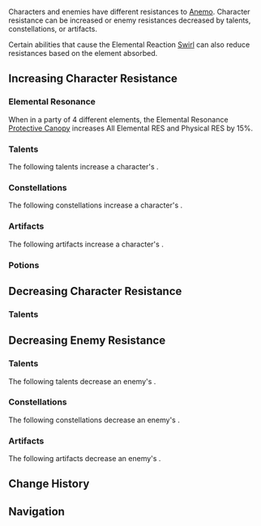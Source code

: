 {{DISPLAYTITLE:Anemo Resistance}}
{{ResistanceTabs}}
{{See also|Anemo|Anemo Damage Bonus}}
{{Terminology Infobox
|title        = Anemo Resistance
|type         = Attributes
}}
Characters and enemies have different resistances to [[Anemo]]. Character resistance can be increased or enemy resistances decreased by talents, constellations, or artifacts.

Certain abilities that cause the Elemental Reaction [[Swirl]] can also reduce resistances based on the element absorbed.

==Increasing Character Resistance==
===Elemental Resonance===
{{Main|Elemental Resonance}}
When in a party of 4 different elements, the Elemental Resonance [[Protective Canopy]] increases All Elemental RES and Physical RES by 15%.

===Talents===
The following talents increase a character's {{Color|Anemo|Anemo RES}}.
{{Talents by Category Table|Anemo RES Increase Talents}}

===Constellations===
The following constellations increase a character's {{Color|Anemo|Anemo RES}}.
{{Constellations by Category Table|Anemo RES Increase Constellations}}

===Artifacts===
The following artifacts increase a character's {{Color|Anemo|Anemo RES}}.
{{Artifacts by Category Table|Anemo RES Increase Artifacts}}

===Potions===
{{Food by Category Table|Anemo RES Dishes}}

==Decreasing Character Resistance==
===Talents===
{{Talents by Category Table|Anemo RES Decrease Talents}}

==Decreasing Enemy Resistance==
===Talents===
The following talents decrease an enemy's {{Color|Anemo|Anemo RES}}.
{{Talents by Category Table|Anemo RES Reduction Talents}}

===Constellations===
The following constellations decrease an enemy's {{Color|Anemo|Anemo RES}}.
{{Constellations by Category Table|Anemo RES Reduction Constellations}}

===Artifacts===
The following artifacts decrease an enemy's {{Color|Anemo|Anemo RES}}.
{{Artifacts by Category Table|Anemo RES Reduction Artifacts}}

==Change History==
{{Change History|1.0}}

==Navigation==
{{Attribute Navbox}}